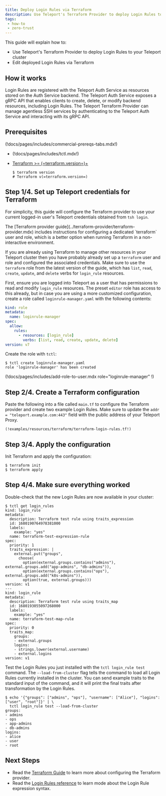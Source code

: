 ```yaml
---
title: Deploy Login Rules via Terraform 
description: Use Teleport's Terraform Provider to deploy Login Rules to your cluster
tags:
 - how-to
 - zero-trust
---
```


This guide will explain how to:

- Use Teleport's Terraform Provider to deploy Login Rules to your Teleport cluster
- Edit deployed Login Rules via Terraform

## How it works

Login Rules are registered with the Teleport Auth Service as resources stored on
the Auth Service backend. The Teleport Auth Service exposes a gRPC API that
enables clients to create, delete, or modify backend resources, including Login
Rules. The Teleport Terraform Provider can manage agentless SSH services by
authenticating to the Teleport Auth Service and interacting with its gRPC API.

## Prerequisites

(!docs/pages/includes/commercial-prereqs-tabs.mdx!)

- (!docs/pages/includes/tctl.mdx!)

- [Terraform >= (=terraform.version=)+](https://learn.hashicorp.com/tutorials/terraform/install-cli)

  ```code
  $ terraform version
  # Terraform v(=terraform.version=)
  ```

## Step 1/4. Set up Teleport credentials for Terraform

For simplicity, this guide will configure the Terraform provider to use your
current logged-in user's Teleport credentials obtained from `tsh login`.

<Admonition type="note">
The [Terraform provider guide](../terraform-provider/terraform-provider.mdx)
includes instructions for configuring a dedicated `terraform` user and role,
which is a better option when running Terraform in a non-interactive
environment.

If you are already using Terraform to manage other resources in your Teleport
cluster then you have probably already set up a `terraform` user and role and
configured the associated credentials.
Make sure to use the `terraform` role from the latest version of the guide,
which has `list`, `read`, `create`, `update`, and `delete` verbs for
`login_rule` resources.
</Admonition>

First, ensure you are logged into Teleport as a user that has permissions to
read and modify `login_rule` resources.
The preset `editor` role has access to this already, but in case you are using a
more customized configuration, create a role called `loginrule-manager.yaml`
with the following contents:

```yaml
kind: role
metadata:
  name: loginrule-manager
spec:
  allow:
    rules:
      - resources: [login_rule]
        verbs: [list, read, create, update, delete]
version: v7
```

Create the role with `tctl`:

```code
$ tctl create loginrule-manager.yaml
role 'loginrule-manager' has been created
```

(!docs/pages/includes/add-role-to-user.mdx role="loginrule-manager" !)

## Step 2/4. Create a Terraform configuration

Paste the following into a file called `main.tf` to configure the Terraform
provider and create two example Login Rules.
Make sure to update the `addr = "teleport.example.com:443"` field with the
public address of your Teleport Proxy.

```hcl
(!examples/resources/terraform/terraform-login-rules.tf!)
```

## Step 3/4. Apply the configuration

Init Terraform and apply the configuration:

```code
$ terraform init
$ terraform apply
```

## Step 4/4. Make sure everything worked

Double-check that the new Login Rules are now available in your cluster:

```code
$ tctl get login_rules
kind: login_rule
metadata:
  description: Terraform test rule using traits_expression
  id: 1680190764978381000
  labels:
    example: "yes"
  name: terraform-test-expression-rule
spec:
  priority: 1
  traits_expression: |
    external.put("groups",
      choose(
        option(external.groups.contains("admins"),
external.groups.add("app-admins", "db-admins")),
        option(external.groups.contains("ops"),
external.groups.add("k8s-admins")),
        option(true, external.groups)))
version: v1
---
kind: login_rule
metadata:
  description: Terraform test rule using traits_map
  id: 1680193055097268000
  labels:
    example: "yes"
  name: terraform-test-map-rule
spec:
  priority: 0
  traits_map:
    groups:
    - external.groups
    logins:
    - strings.lower(external.username)
    - external.logins
version: v1
```

Test the Login Rules you just installed with the `tctl login_rule test` command.
The `--load-from-cluster` flag tells the command to load all Login Rules
currently installed in the cluster.
You can send example traits to the standard input of the command, and it will
print the final traits after transformation by the Login Rules.

```code
$ echo '{"groups": ["admins", "ops"], "username": ["Alice"], "logins": ["user", "root"]}' | \
  tctl login_rule test --load-from-cluster
groups:
- admins
- ops
- app-admins
- db-admins
logins:
- alice
- user
- root
```

## Next Steps

- Read the [Terraform Guide](../terraform-provider/terraform-provider.mdx) to
  learn more about configuring the Terraform provider.
- Read the [Login Rules reference](../../../reference/access-controls/login-rules.mdx) to learn mode about the
  Login Rule expression syntax.
